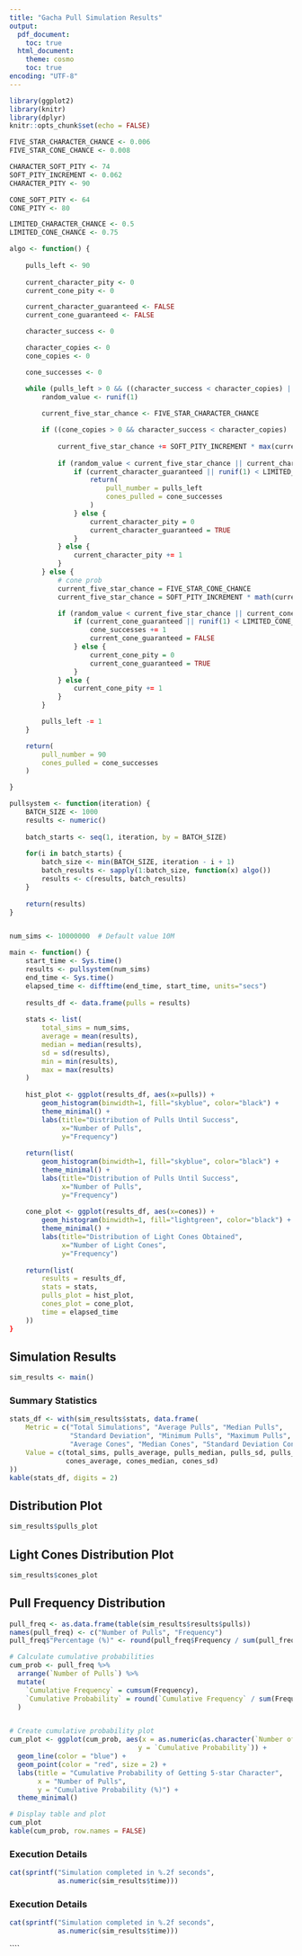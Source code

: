 ```yaml
---
title: "Gacha Pull Simulation Results"
output:
  pdf_document:
    toc: true
  html_document:
    theme: cosmo
    toc: true
encoding: "UTF-8"
---
```


```r
library(ggplot2)
library(knitr)
library(dplyr)
knitr::opts_chunk$set(echo = FALSE)
```
```r
FIVE_STAR_CHARACTER_CHANCE <- 0.006
FIVE_STAR_CONE_CHANCE <- 0.008

CHARACTER_SOFT_PITY <- 74
SOFT_PITY_INCREMENT <- 0.062
CHARACTER_PITY <- 90

CONE_SOFT_PITY <- 64
CONE_PITY <- 80

LIMITED_CHARACTER_CHANCE <- 0.5
LIMITED_CONE_CHANCE <- 0.75
```
```r
algo <- function() {
    
    pulls_left <- 90
    
    current_character_pity <- 0
    current_cone_pity <- 0

    current_character_guaranteed <- FALSE
    current_cone_guaranteed <- FALSE

    character_success <- 0

    character_copies <- 0
    cone_copies <- 0

    cone_successes <- 0

    while (pulls_left > 0 && ((character_success < character_copies) || (character_success == character_copies && character_copies == 0))) {
        random_value <- runif(1)
       
        current_five_star_chance <- FIVE_STAR_CHARACTER_CHANCE

        if ((cone_copies > 0 && character_success < character_copies) || (character_success == character_copies && character_copies == 0)) {
            
            current_five_star_chance += SOFT_PITY_INCREMENT * max(current_character_pity - CHARACTER_SOFT_PITY, 0.0)
        
            if (random_value < current_five_star_chance || current_character_pity + 1 == CHARACTER_PITY) {
                if (current_character_guaranteed || runif(1) < LIMITED_CHARACTER_CHANCE) {
                    return(
                        pull_number = pulls_left
                        cones_pulled = cone_successes
                    )
                } else {
                    current_character_pity = 0
                    current_character_guaranteed = TRUE
                }
            } else {
                current_character_pity += 1
            }
        } else {
            # cone prob
            current_five_star_chance = FIVE_STAR_CONE_CHANCE
            current_five_star_chance = SOFT_PITY_INCREMENT * math(current_cone_pity - CONE_SOFT_PITY, 0.0)

            if (random_value < current_five_star_chance || current_cone_pity + 1 == CONE_PITY) {
                if (current_cone_guaranteed || runif(1) < LIMITED_CONE_CHANCE) {
                    cone_successes += 1
                    current_cone_guaranteed = FALSE
                } else {
                    current_cone_pity = 0
                    current_cone_guaranteed = TRUE
                }
            } else {
                current_cone_pity += 1
            }
        }

        pulls_left -= 1
    }

    return(
        pull_number = 90
        cones_pulled = cone_successes
    )

}

pullsystem <- function(iteration) {
    BATCH_SIZE <- 1000
    results <- numeric()
    
    batch_starts <- seq(1, iteration, by = BATCH_SIZE)
    
    for(i in batch_starts) {
        batch_size <- min(BATCH_SIZE, iteration - i + 1)
        batch_results <- sapply(1:batch_size, function(x) algo())
        results <- c(results, batch_results)
    }
    
    return(results)
}


num_sims <- 10000000  # Default value 10M

main <- function() {
    start_time <- Sys.time()
    results <- pullsystem(num_sims)
    end_time <- Sys.time()
    elapsed_time <- difftime(end_time, start_time, units="secs")
    
    results_df <- data.frame(pulls = results)
    
    stats <- list(
        total_sims = num_sims,
        average = mean(results),
        median = median(results),
        sd = sd(results),
        min = min(results),
        max = max(results)
    )
    
    hist_plot <- ggplot(results_df, aes(x=pulls)) +
        geom_histogram(binwidth=1, fill="skyblue", color="black") +
        theme_minimal() +
        labs(title="Distribution of Pulls Until Success",
             x="Number of Pulls",
             y="Frequency")
    
    return(list(
        geom_histogram(binwidth=1, fill="skyblue", color="black") +
        theme_minimal() +
        labs(title="Distribution of Pulls Until Success",
             x="Number of Pulls",
             y="Frequency")
    
    cone_plot <- ggplot(results_df, aes(x=cones)) +
        geom_histogram(binwidth=1, fill="lightgreen", color="black") +
        theme_minimal() +
        labs(title="Distribution of Light Cones Obtained",
             x="Number of Light Cones",
             y="Frequency")
    
    return(list(
        results = results_df,
        stats = stats,
        pulls_plot = hist_plot,
        cones_plot = cone_plot,
        time = elapsed_time
    ))
}
```

## Simulation Results

```r
sim_results <- main()
```

### Summary Statistics

```r
stats_df <- with(sim_results$stats, data.frame(
    Metric = c("Total Simulations", "Average Pulls", "Median Pulls", 
               "Standard Deviation", "Minimum Pulls", "Maximum Pulls",
               "Average Cones", "Median Cones", "Standard Deviation Cones"),
    Value = c(total_sims, pulls_average, pulls_median, pulls_sd, pulls_min, pulls_max,
              cones_average, cones_median, cones_sd)
))
kable(stats_df, digits = 2)
```

## Distribution Plot

```r
sim_results$pulls_plot
```

## Light Cones Distribution Plot

```r
sim_results$cones_plot
```

## Pull Frequency Distribution

```r

pull_freq <- as.data.frame(table(sim_results$results$pulls))
names(pull_freq) <- c("Number of Pulls", "Frequency")
pull_freq$"Percentage (%)" <- round(pull_freq$Frequency / sum(pull_freq$Frequency) * 100, 4)

# Calculate cumulative probabilities
cum_prob <- pull_freq %>%
  arrange(`Number of Pulls`) %>%
  mutate(
    `Cumulative Frequency` = cumsum(Frequency),
    `Cumulative Probability` = round(`Cumulative Frequency` / sum(Frequency) * 100, 4)
  )


# Create cumulative probability plot
cum_plot <- ggplot(cum_prob, aes(x = as.numeric(as.character(`Number of Pulls`)), 
                                y = `Cumulative Probability`)) +
  geom_line(color = "blue") +
  geom_point(color = "red", size = 2) +
  labs(title = "Cumulative Probability of Getting 5-star Character",
       x = "Number of Pulls",
       y = "Cumulative Probability (%)") +
  theme_minimal()

# Display table and plot
cum_plot
kable(cum_prob, row.names = FALSE)
```

### Execution Details

```r
cat(sprintf("Simulation completed in %.2f seconds", 
            as.numeric(sim_results$time)))
```


### Execution Details

```r
cat(sprintf("Simulation completed in %.2f seconds", 
            as.numeric(sim_results$time)))
```
````

